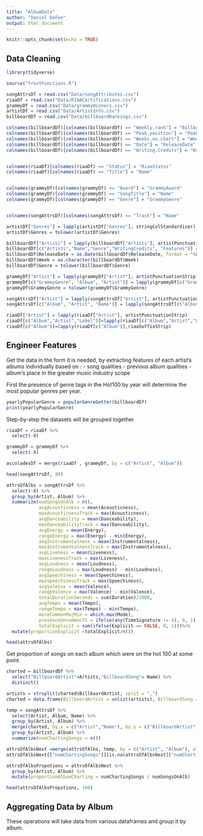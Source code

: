 ```yaml
---
title: "AlbumData"
author: "Daniel DeFoe"
output: html_document
---
```


```r
knitr::opts_chunk$set(echo = TRUE)
```

## Data Cleaning  

```r
library(tidyverse)

source("frostFunctions.R")
```


```r
songAttrsDf = read.csv("Data/songAttributes.csv")
riaaDf = read.csv("Data/RIAACertifications.csv")
grammyDf = read.csv("Data/grammyWinners.csv")
artistDf = read.csv("Data/ArtistInfo.csv")
billboardDf = read.csv("Data/billboardRankings.csv")
```


```r
colnames(billboardDf)[colnames(billboardDf) == "Weekly.rank"] = "BillboardWeekRank"
colnames(billboardDf)[colnames(billboardDf) == "Peak.position"] = "PeakPosBillboard"
colnames(billboardDf)[colnames(billboardDf) == "Weeks.on.chart"] = "WeeksOnBillboard"
colnames(billboardDf)[colnames(billboardDf) == "Date"] = "ReleaseDate"
colnames(billboardDf)[colnames(billboardDf) == "Writing.Credits"] = "WritingCredits"


colnames(riaaDf)[colnames(riaaDf) == "Status"] = "RiaaStatus"
colnames(riaaDf)[colnames(riaaDf) == "Title"] = "Name"


colnames(grammyDf)[colnames(grammyDf) == "Award"] = "GrammyAward"
colnames(grammyDf)[colnames(grammyDf) == "SongTitle"] = "Name"
colnames(grammyDf)[colnames(grammyDf) == "Genre"] = "GrammyGenre"


colnames(songAttrsDf)[colnames(songAttrsDf) == "Track"] = "Name"
```



```r
artistDf["Genres"] = lapply(artistDf["Genres"], stringColStandardizer)
artistDf$Genres = tolower(artistDf$Genres)

billboardDf["Artists"] = lapply(billboardDf["Artists"], artistPunctuationStrip)
billboardDf[c("Artists","Name","Genre","WritingCredits", "Features")] = lapply(billboardDf[c("Artists","Name","Genre","WritingCredits", "Features")], stringColStandardizer) #not lyrics
billboardDf$ReleaseDate = as.Date(billboardDf$ReleaseDate, format = "%B %d, %Y")
billboardDf$Week = as.character(billboardDf$Week)
billboardDf$Genre = tolower(billboardDf$Genre)

grammyDf["Artist"] = lapply(grammyDf["Artist"], artistPunctuationStrip)
grammyDf[c("GrammyGenre", "Album", "Artist")] = lapply(grammyDf[c("GrammyGenre", "Album",  "Artist")],stringColStandardizer)
grammyDf$GrammyGenre = tolower(grammyDf$GrammyGenre)

songAttrsDf["Artist"] = lapply(songAttrsDf["Artist"], artistPunctuationStrip)
songAttrsDf[c("Album", "Artist", "Name")] = lapply(songAttrsDf[c("Album", "Artist", "Name")], stringColStandardizer)

riaaDf["Artist"] = lapply(riaaDf["Artist"], artistPunctuationStrip)
riaaDf[c("Album","Artist","Label")]=lapply(riaaDf[c("Album","Artist","Label")],stringColStandardizer)
riaaDf[c("Album")]=lapply(riaaDf[c("Album")],riaaSuffixStrip)
```

## Engineer Features
Get the data in the form it is needed, by extracting features of each artist's albums individually based on :
  - song qualities
  - previous album qualities
  - album's place in the greater music industry scope
  
First the presence of genre tags in the Hot100 by year will determine the most popular genres per year. 
```r
yearlyPopularGenre = popularGenreGetter(billboardDf)
print(yearlyPopularGenre)
```

Step-by-step the datasets will be grouped together

```r
riaaDf = riaaDf %>%
  select(-X)

grammyDf = grammyDf %>%
  select(-X)

accoladesDf = merge(riaaDf , grammyDf, by = c("Artist", "Album"))
```

```r
head(songAttrsDf, 90)

attrsOfAlbs = songAttrsDf %>%
  select(-X) %>%
  group_by(Artist, Album) %>%
  summarize(numSongsOnAlb = n(), 
            avgAcousticness = mean(Acousticness), 
            maxAcousticnessTrack = max(Acousticness),
            avgDanceability = mean(Danceability),
            maxDanceabilityTrack = max(Danceability), 
            avgEnergy = mean(Energy), 
            rangeEnergy = max(Energy) - min(Energy), 
            avgInstrumentalness = mean(Instrumentalness),
            maxInstrumentalnessTrack = max(Instrumentalness), 
            avgLiveness = mean(Liveness), 
            maxLivenessTrack = max(Liveness),
            avgLoudness = mean(Loudness),
            rangeLoudness = max(Loudness) - min(Loudness),
            avgSpeechiness = mean(Speechiness), 
            maxSpeechinessTrack = max(Speechiness),
            avgValence = mean(Valence), 
            rangeValence = max(Valence) - min(Valence), 
            totalDurationSeconds = sum(Duration)/1000, 
            avgTempo = mean(Tempo), 
            rangeTempo = max(Tempo) - min(Tempo), 
            moreCommonMajMin = which.max(Mode), 
            presenceUncommonTS = ifelse(any(TimeSignature != 4), 0, 1), 
            totalExplicit = sum(ifelse(Explicit == FALSE, 0, 1)))%>%
  mutate(proportionExplicit =totalExplicit/n())

head(attrsOfAlbs)
```

Get proportion of songs on each album which were on the hot 100 at some point
```r
charted = billboardDf %>% 
  select("BillboardArtist"=Artists,"BillboardSong"= Name) %>% 
  distinct()

artists = strsplit(charted$BillboardArtist, split = ",")
charted = data.frame(BillboardArtist = unlist(artists), BillboardSong = rep(charted$BillboardSong,sapply(artists, length)))

temp = songAttrsDf %>%
  select(Artist, Album, Name) %>%
  group_by(Artist, Album) %>% 
  merge(charted, by.x = c("Artist","Name"), by.y = c("BillboardArtist", "BillboardSong") ) %>%
  group_by(Artist, Album) %>%
  summarize(numChartingSongs = n())

attrsOfAlbsNext =merge(attrsOfAlbs, temp, by = c("Artist", "Album"), all.x = TRUE)
attrsOfAlbsNext[["numChartingSongs"]][is.na(attrsOfAlbsNext[["numChartingSongs"]])] = 0

attrsOfAlbsPropotions = attrsOfAlbsNext %>% 
  group_by(Artist, Album) %>%
  mutate(proportionAlbumCharting = numChartingSongs / numSongsOnAlb)

head(attrsOfAlbsPropotions, 100)
```





## Aggregating Data by Album
These operations will take data from various dataframes and group it by album.

